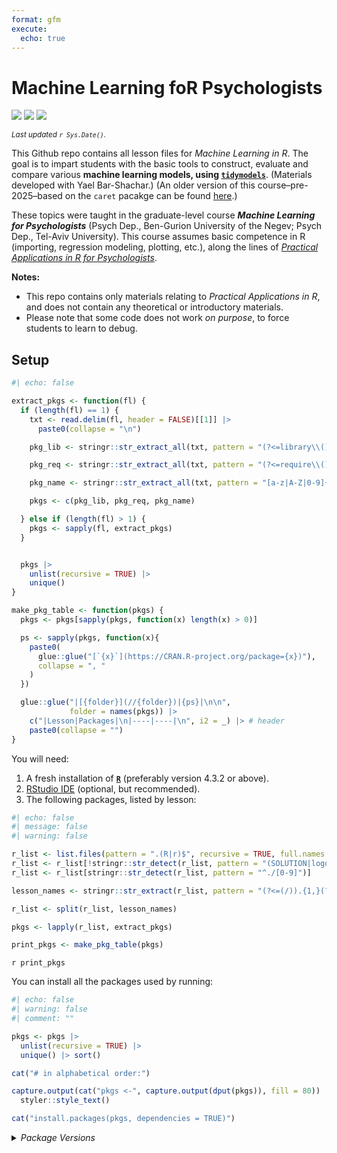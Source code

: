 ```yaml
---
format: gfm
execute:
  echo: true
---
```


# Machine Learning foR Psychologists

[![](https://img.shields.io/badge/Open%20Educational%20Resources-Compatable-brightgreen)](https://creativecommons.org/about/program-areas/education-oer/)
[![](https://img.shields.io/badge/CC-BY--NC%204.0-lightgray)](http://creativecommons.org/licenses/by-nc/4.0/)
[![](https://img.shields.io/badge/Language-R-blue)](http://cran.r-project.org/)

<sub>*Last updated `r Sys.Date()`.*</sub>

This Github repo contains all lesson files for *Machine Learning in R*. The goal is to impart students with the basic tools to construct, evaluate and compare various **machine learning models, using [`tidymodels`](https://www.tidymodels.org/)**. (Materials developed with Yael Bar-Shachar.) (An older version of this course--pre-2025--based on the `caret` pacakge can be found [here](https://github.com/mattansb/Machine-Learning-foR-Psychologists/tree/caret).)

These topics were taught in the graduate-level course ***Machine Learning for Psychologists*** (Psych Dep., Ben-Gurion University of the Negev; Psych Dep., Tel-Aviv University). This course assumes basic competence in R (importing, regression modeling, plotting, etc.), along the lines of [*Practical Applications in R for Psychologists*](https://github.com/mattansb/Practical-Applications-in-R-for-Psychologists).

**Notes:**

- This repo contains only materials relating to *Practical Applications in R*, and does not contain any theoretical or introductory materials.
- Please note that some code does not work *on purpose*, to force students to learn to debug.

## Setup

```r
#| echo: false

extract_pkgs <- function(fl) {
  if (length(fl) == 1) {
    txt <- read.delim(fl, header = FALSE)[[1]] |>
      paste0(collapse = "\n")

    pkg_lib <- stringr::str_extract_all(txt, pattern = "(?<=library\\().{1,}(?=\\))")

    pkg_req <- stringr::str_extract_all(txt, pattern = "(?<=require\\().{1,}(?=\\))")

    pkg_name <- stringr::str_extract_all(txt, pattern = "[a-z|A-Z|0-9]{1,}(?=\\:\\:)")

    pkgs <- c(pkg_lib, pkg_req, pkg_name)

  } else if (length(fl) > 1) {
    pkgs <- sapply(fl, extract_pkgs)
  }


  pkgs |>
    unlist(recursive = TRUE) |>
    unique()
}

make_pkg_table <- function(pkgs) {
  pkgs <- pkgs[sapply(pkgs, function(x) length(x) > 0)]

  ps <- sapply(pkgs, function(x){
    paste0(
      glue::glue("[`{x}`](https://CRAN.R-project.org/package={x})"),
      collapse = ", "
    )
  })

  glue::glue("|[{folder}](//{folder})|{ps}|\n\n",
             folder = names(pkgs)) |>
    c("|Lesson|Packages|\n|----|----|\n", i2 = _) |> # header
    paste0(collapse = "")
}
```


You will need:

1. A fresh installation of [**`R`**](https://cran.r-project.org/) (preferably version 4.3.2 or above).
2. [RStudio IDE](https://www.rstudio.com/products/rstudio/download/) (optional, but recommended).
3. The following packages, listed by lesson:

```r
#| echo: false
#| message: false
#| warning: false

r_list <- list.files(pattern = ".(R|r)$", recursive = TRUE, full.names = TRUE)
r_list <- r_list[!stringr::str_detect(r_list, pattern = "(SOLUTION|logo)")]
r_list <- r_list[stringr::str_detect(r_list, pattern = "^./[0-9]")]

lesson_names <- stringr::str_extract(r_list, pattern = "(?<=(/)).{1,}(?=(/))")

r_list <- split(r_list, lesson_names)

pkgs <- lapply(r_list, extract_pkgs)

print_pkgs <- make_pkg_table(pkgs)
```

`r print_pkgs`

You can install all the packages used by running:

```r
#| echo: false
#| warning: false
#| comment: ""

pkgs <- pkgs |>
  unlist(recursive = TRUE) |>
  unique() |> sort()

cat("# in alphabetical order:")

capture.output(cat("pkgs <-", capture.output(dput(pkgs)), fill = 80)) |>
  styler::style_text()

cat("install.packages(pkgs, dependencies = TRUE)")
```

<details>
<summary><i>Package Versions</i></summary>
The package versions used here:
```r
#| echo: false

packinfo <- installed.packages(fields = c("Package", "Version"))

get_src <- function(pkg) {
  pd <- packageDescription(pkg)
  if (is.null(src <- pd$Repository)) {
    if (!is.null(src <- pd$GithubRepo)) {
      src <- paste0("Github: ",pd$GithubUsername,"/",src)
    } else {
      src <- "Dev"
    }
  }
  return(src)
}

V <- packinfo[pkgs,"Version"]
src <- sapply(pkgs, get_src)
# setNames(paste0(V, " (", src,")"), pkgs)

v_info <- paste0(glue::glue(" - `{pkgs}` {V} (*{src}*)"), collapse = "\n")
```

`r v_info`

</details>
